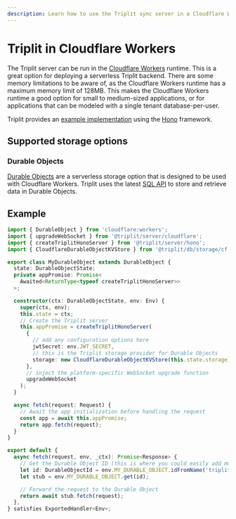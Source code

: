 ```yaml
---
description: Learn how to use the Triplit sync server in a Cloudflare Workers serverless environment and how it integrates with Durable Objects for persistent storage.
---
```


# Triplit in Cloudflare Workers

The Triplit server can be run in the [Cloudflare Workers](https://workers.cloudflare.com/) runtime. This is a great option for deploying a serverless Triplit backend. There are some memory limitations to be aware of, as the Cloudflare Workers runtime has a maximum memory limit of 128MB. This makes the Cloudflare Workers runtime a good option for small to medium-sized applications, or for applications that can be modeled with a single tenant database-per-user.

Triplit provides an [example implementation](https://github.com/aspen-cloud/triplit/tree/main/packages/cf-worker-server) using the [Hono](https://hono.dev/) framework.

## Supported storage options

### Durable Objects

[Durable Objects](https://developers.cloudflare.com/durable-objects/) are a serverless storage option that is designed to be used with Cloudflare Workers. Triplit uses the latest [SQL API](https://developers.cloudflare.com/durable-objects/api/storage-api/#sql-api) to store and retrieve data in Durable Objects.

## Example

```typescript
import { DurableObject } from 'cloudflare:workers';
import { upgradeWebSocket } from '@triplit/server/cloudflare';
import { createTriplitHonoServer } from '@triplit/server/hono';
import { CloudflareDurableObjectKVStore } from '@triplit/db/storage/cf-durable-object';

export class MyDurableObject extends DurableObject {
  state: DurableObjectState;
  private appPromise: Promise<
    Awaited<ReturnType<typeof createTriplitHonoServer>>
  >;

  constructor(ctx: DurableObjectState, env: Env) {
    super(ctx, env);
    this.state = ctx;
    // Create the Triplit server
    this.appPromise = createTriplitHonoServer(
      {
        // add any configuration options here
        jwtSecret: env.JWT_SECRET,
        // this is the Triplit storage provider for Durable Objects
        storage: new CloudflareDurableObjectKVStore(this.state.storage),
      },
      // inject the platform-specific WebSocket upgrade function
      upgradeWebSocket
    );
  }

  async fetch(request: Request) {
    // Await the app initialization before handling the request
    const app = await this.appPromise;
    return app.fetch(request);
  }
}

export default {
  async fetch(request, env, _ctx): Promise<Response> {
    // Get the Durable Object ID (this is where you could easily add multi-tenancy)
    let id: DurableObjectId = env.MY_DURABLE_OBJECT.idFromName('triplitDB');
    let stub = env.MY_DURABLE_OBJECT.get(id);

    // Forward the request to the Durable Object
    return await stub.fetch(request);
  },
} satisfies ExportedHandler<Env>;
```
